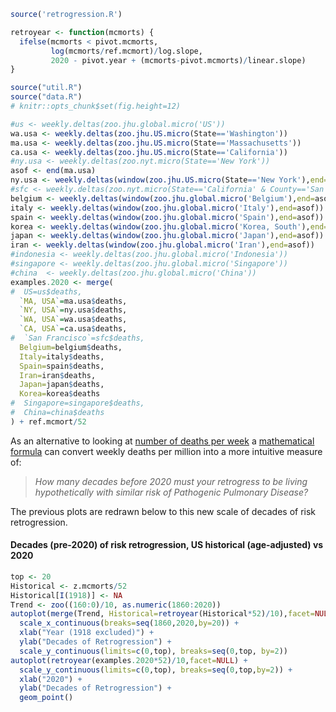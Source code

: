 
```r
source('retrogression.R')

retroyear <- function(mcmorts) {
  ifelse(mcmorts < pivot.mcmorts,
         log(mcmorts/ref.mcmort)/log.slope,
         2020 - pivot.year + (mcmorts-pivot.mcmorts)/linear.slope)
}

source("util.R")
source("data.R")
# knitr::opts_chunk$set(fig.height=12) 
```

```r
#us <- weekly.deltas(zoo.jhu.global.micro('US'))
wa.usa <- weekly.deltas(zoo.jhu.US.micro(State=='Washington'))
ma.usa <- weekly.deltas(zoo.jhu.US.micro(State=='Massachusetts'))
ca.usa <- weekly.deltas(zoo.jhu.US.micro(State=='California'))
#ny.usa <- weekly.deltas(zoo.nyt.micro(State=='New York'))
asof <- end(ma.usa)
ny.usa <- weekly.deltas(window(zoo.jhu.US.micro(State=='New York'),end=asof))
#sfc <- weekly.deltas(zoo.nyt.micro(State=='California' & County=='San Francisco'))
belgium <- weekly.deltas(window(zoo.jhu.global.micro('Belgium'),end=asof))
italy <- weekly.deltas(window(zoo.jhu.global.micro('Italy'),end=asof))
spain <- weekly.deltas(window(zoo.jhu.global.micro('Spain'),end=asof))
korea <- weekly.deltas(window(zoo.jhu.global.micro('Korea, South'),end=asof))
japan <- weekly.deltas(window(zoo.jhu.global.micro('Japan'),end=asof))
iran <- weekly.deltas(window(zoo.jhu.global.micro('Iran'),end=asof))
#indonesia <- weekly.deltas(zoo.jhu.global.micro('Indonesia'))
#singapore <- weekly.deltas(zoo.jhu.global.micro('Singapore'))
#china  <- weekly.deltas(zoo.jhu.global.micro('China'))
examples.2020 <- merge(
#  US=us$deaths,
  `MA, USA`=ma.usa$deaths,
  `NY, USA`=ny.usa$deaths,
  `WA, USA`=wa.usa$deaths,
  `CA, USA`=ca.usa$deaths,
#  `San Francisco`=sfc$deaths,
  Belgium=belgium$deaths,
  Italy=italy$deaths,
  Spain=spain$deaths,
  Iran=iran$deaths,
  Japan=japan$deaths,
  Korea=korea$deaths
#  Singapore=singapore$deaths,
#  China=china$deaths
) + ref.mcmort/52
```

As an alternative to looking at
[number of deaths per week](history.html)
a [mathematical formula](retrogression-math.html)
can convert weekly deaths per million into a more intuitive
measure of:

> *How many decades before 2020 must your retrogress to be living
> hypothetically with similar risk of Pathogenic Pulmonary Disease?*

The previous plots are redrawn below to this new scale of decades
of risk retrogression.


#### Decades (pre-2020) of risk retrogression, US historical (age-adjusted) vs 2020

```r
top <- 20
Historical <- z.mcmorts/52
Historical[I(1918)] <- NA
Trend <- zoo((160:0)/10, as.numeric(1860:2020))
autoplot(merge(Trend, Historical=retroyear(Historical*52)/10),facet=NULL) +
  scale_x_continuous(breaks=seq(1860,2020,by=20)) +
  xlab("Year (1918 excluded)") +
  ylab("Decades of Retrogression") +
  scale_y_continuous(limits=c(0,top), breaks=seq(0,top, by=2))
autoplot(retroyear(examples.2020*52)/10,facet=NULL) +
  scale_y_continuous(limits=c(0,top), breaks=seq(0,top,by=2)) +
  xlab("2020") +
  ylab("Decades of Retrogression") +
  geom_point()
```

